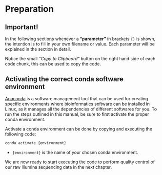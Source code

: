 # Preparation

::: callout-warning
# Important!

In the following sections whenever a **"parameter"** in brackets `{}` is shown, the intention is to fill in your own filename or value. Each parameter will be explained in the section in detail.
:::

::: callout-tip
Notice the small *"Copy to Clipboard"* button on the right hand side of each code chunk, this can be used to copy the code.
:::

## Activating the correct conda software environment

[Anaconda](www.anaconda.org) is a software management tool that can be used for creating specific environments where bioinformatics software can be installed in Linux, as it manages all the dependencies of different softwares for you. To run the steps outlined in this manual, be sure to first activate the proper conda environment.

Activate a conda environment can be done by copying and executing the following code:

``` bash
conda activate {environment}
```

-   `{environment}` is the name of your chosen conda environment.

::: callout-note
We are now ready to start executing the code to perform quality control of our raw Illumina sequencing data in the next chapter.
:::
